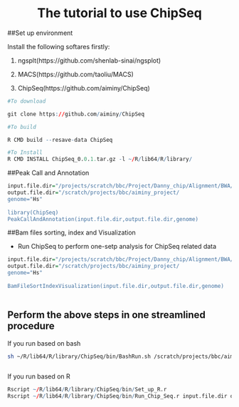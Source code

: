 <center> <h1>The tutorial to use ChipSeq</h1> </center>

##Set up environment

Install the following softares firstly:

1. ngsplt(https://github.com/shenlab-sinai/ngsplot)

2. MACS(https://github.com/taoliu/MACS)

3. ChipSeq(https://github.com/aiminy/ChipSeq)

```r

#To download

git clone https://github.com/aiminy/ChipSeq

#To build 

R CMD build --resave-data ChipSeq

#To Install
R CMD INSTALL ChipSeq_0.0.1.tar.gz -l ~/R/lib64/R/library/
```

##Peak Call and Annotation
```r

input.file.dir="/projects/scratch/bbc/Project/Danny_chip/Alignment/BWA/"
output.file.dir="/scratch/projects/bbc/aiminy_project/
genome="Hs"
 
library(ChipSeq)
PeakCallAndAnnotation(input.file.dir,output.file.dir,genome)
```

##Bam files sorting, index and Visualization

+ Run ChipSeq to perform one-setp analysis for ChipSeq related data 

```r
input.file.dir="/projects/scratch/bbc/Project/Danny_chip/Alignment/BWA/"
output.file.dir="/scratch/projects/bbc/aiminy_project/
genome="Hs"
 
BamFileSortIndexVisualization(input.file.dir,output.file.dir,genome)
 
```

## Perform the above steps in one streamlined procedure

If you run based on bash
```bash

sh ~/R/lib64/R/library/ChipSeq/bin/BashRun.sh /scratch/projects/bbc/aiminy_project/test_bam/ /scratch/projects/bbc/aiminy_project/ "Hs" 
 
```

If you run based on R
```r

Rscript ~/R/lib64/R/library/ChipSeq/bin/Set_up_R.r
Rscript ~/R/lib64/R/library/ChipSeq/bin/Run_Chip_Seq.r input.file.dir out.file.dir 

```
